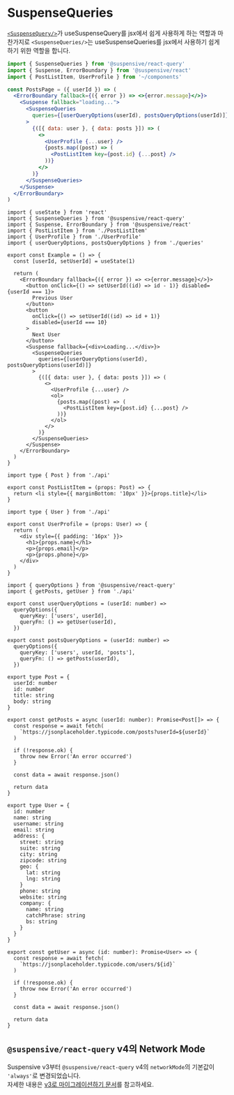 
# SuspenseQueries

[`<SuspenseQuery/>`](/docs/react-query/SuspenseQuery)가 useSuspenseQuery를 jsx에서 쉽게 사용하게 하는 역할과 마찬가지로 `<SuspenseQueries/>`는 useSuspenseQueries를 jsx에서 사용하기 쉽게 하기 위한 역할을 합니다.

```jsx /SuspenseQueries/
import { SuspenseQueries } from '@suspensive/react-query'
import { Suspense, ErrorBoundary } from '@suspensive/react'
import { PostListItem, UserProfile } from '~/components'

const PostsPage = ({ userId }) => (
  <ErrorBoundary fallback={({ error }) => <>{error.message}</>}>
    <Suspense fallback="loading...">
      <SuspenseQueries
        queries={[userQueryOptions(userId), postsQueryOptions(userId)]}
      >
        {([{ data: user }, { data: posts }]) => (
          <>
            <UserProfile {...user} />
            {posts.map((post) => (
              <PostListItem key={post.id} {...post} />
            ))}
          </>
        )}
      </SuspenseQueries>
    </Suspense>
  </ErrorBoundary>
)
```

<Sandpack>

```tsx Example.tsx active
import { useState } from 'react'
import { SuspenseQueries } from '@suspensive/react-query'
import { Suspense, ErrorBoundary } from '@suspensive/react'
import { PostListItem } from './PostListItem'
import { UserProfile } from './UserProfile'
import { userQueryOptions, postsQueryOptions } from './queries'

export const Example = () => {
  const [userId, setUserId] = useState(1)

  return (
    <ErrorBoundary fallback={({ error }) => <>{error.message}</>}>
      <button onClick={() => setUserId((id) => id - 1)} disabled={userId === 1}>
        Previous User
      </button>
      <button
        onClick={() => setUserId((id) => id + 1)}
        disabled={userId === 10}
      >
        Next User
      </button>
      <Suspense fallback={<div>Loading...</div>}>
        <SuspenseQueries
          queries={[userQueryOptions(userId), postsQueryOptions(userId)]}
        >
          {([{ data: user }, { data: posts }]) => (
            <>
              <UserProfile {...user} />
              <ol>
                {posts.map((post) => (
                  <PostListItem key={post.id} {...post} />
                ))}
              </ol>
            </>
          )}
        </SuspenseQueries>
      </Suspense>
    </ErrorBoundary>
  )
}
```

```tsx PostListItem.tsx
import type { Post } from './api'

export const PostListItem = (props: Post) => {
  return <li style={{ marginBottom: '10px' }}>{props.title}</li>
}
```

```tsx UserProfile.tsx
import type { User } from './api'

export const UserProfile = (props: User) => {
  return (
    <div style={{ padding: '16px' }}>
      <h1>{props.name}</h1>
      <p>{props.email}</p>
      <p>{props.phone}</p>
    </div>
  )
}
```

```tsx queries.ts
import { queryOptions } from '@suspensive/react-query'
import { getPosts, getUser } from './api'

export const userQueryOptions = (userId: number) =>
  queryOptions({
    queryKey: ['users', userId],
    queryFn: () => getUser(userId),
  })

export const postsQueryOptions = (userId: number) =>
  queryOptions({
    queryKey: ['users', userId, 'posts'],
    queryFn: () => getPosts(userId),
  })
```

```tsx api.ts
export type Post = {
  userId: number
  id: number
  title: string
  body: string
}

export const getPosts = async (userId: number): Promise<Post[]> => {
  const response = await fetch(
    `https://jsonplaceholder.typicode.com/posts?userId=${userId}`
  )

  if (!response.ok) {
    throw new Error('An error occurred')
  }

  const data = await response.json()

  return data
}

export type User = {
  id: number
  name: string
  username: string
  email: string
  address: {
    street: string
    suite: string
    city: string
    zipcode: string
    geo: {
      lat: string
      lng: string
    }
    phone: string
    website: string
    company: {
      name: string
      catchPhrase: string
      bs: string
    }
  }
}

export const getUser = async (id: number): Promise<User> => {
  const response = await fetch(
    `https://jsonplaceholder.typicode.com/users/${id}`
  )

  if (!response.ok) {
    throw new Error('An error occurred')
  }

  const data = await response.json()

  return data
}
```

</Sandpack>

## `@suspensive/react-query` v4의 Network Mode

Suspensive v3부터 `@suspensive/react-query` v4의 `networkMode`의 기본값이 `'always'`로 변경되었습니다.  
자세한 내용은 [v3로 마이그레이션하기 문서](./migrate-to-v3.mdx)를 참고하세요.
